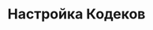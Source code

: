 ---
title: "Настройка Кодеков"
"og:description": "Настройка кодеков для SIP-аккаунтов при настройке шлюза SIP.TG для голосовых звонков в Telegram"
"og:image": "images/cover-gateway.png"
sidebarTitle: "Настройка Кодеков"
---